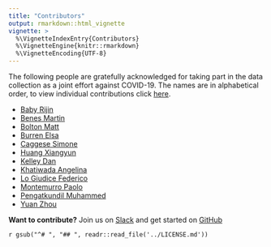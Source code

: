 ```yaml
---
title: "Contributors"
output: rmarkdown::html_vignette
vignette: >
  %\VignetteIndexEntry{Contributors}
  %\VignetteEngine{knitr::rmarkdown}
  %\VignetteEncoding{UTF-8}
---
```


The following people are gratefully acknowledged for taking part in the data collection as a joint effort against COVID-19. The names are in alphabetical order, to view individual contributions click [here](https://github.com/covid19datahub/COVID19/graphs/contributors).

- [Baby Rijin](https://github.com/rijinbaby)
- [Benes Martin](https://github.com/martinbenes1996)
- [Bolton Matt](https://github.com/M3IT)
- [Burren Elsa](https://github.com/elsaburren)
- [Caggese Simone](https://github.com/sim55649)
- [Huang Xiangyun](https://github.com/XiangyunHuang)
- [Kelley Dan](https://github.com/dankelley)
- [Khatiwada Angelina](https://github.com/angelinakhatiwada)
- [Lo Giudice Federico](https://github.com/FedericoLG)
- [Montemurro Paolo](https://github.com/montemurroPaolo)
- [Pengatkundil Muhammed](https://github.com/muhammedseehan-commits)
- [Yuan Zhou](https://github.com/yuanzhouIR)

__Want to contribute?__ Join us on [Slack](https://join.slack.com/t/covid19datahub/shared_invite/zt-e921sryd-Sb97p~skvovQM6NuXFUNCw) and get started on [GitHub](https://github.com/covid19datahub/COVID19/)

`r gsub("^# ", "## ", readr::read_file('../LICENSE.md'))`
